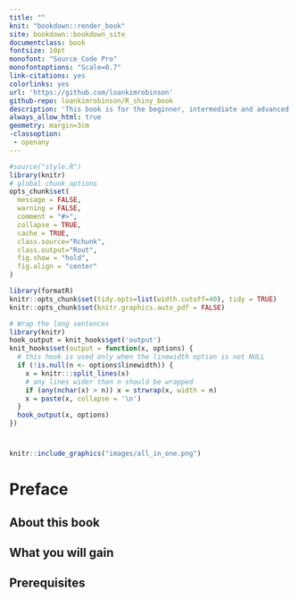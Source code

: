 ```yaml
---
title: ""
knit: "bookdown::render_book"
site: bookdown::bookdown_site
documentclass: book
fontsize: 10pt
monofont: "Source Code Pro"
monofontoptions: "Scale=0.7"
link-citations: yes
colorlinks: yes
url: 'https://github.com/loankimrobinson'
github-repo: loankimrobinson/R_shiny_book
description: 'This book is for the beginner, intermediate and advanced R programmer looking to produce higher level reporting and advanced visualization techniques using R Shiny.'
always_allow_html: true
geometry: margin=3cm
-classoption: 
 - openany
---
```




```r
#source("style.R")
library(knitr)
# global chunk options
opts_chunk$set(
  message = FALSE, 
  warning = FALSE, 
  comment = "#>",
  collapse = TRUE,
  cache = TRUE,
  class.source="Rchunk", 
  class.output="Rout", 
  fig.show = "hold",
  fig.align = "center"
)

```



```r
library(formatR)
knitr::opts_chunk$set(tidy.opts=list(width.cutoff=40), tidy = TRUE)
knitr::opts_chunk$set(knitr.graphics.auto_pdf = FALSE)
```



```r
# Wrap the long sentences
library(knitr)
hook_output = knit_hooks$get('output')
knit_hooks$set(output = function(x, options) {
  # this hook is used only when the linewidth option is not NULL
  if (!is.null(n <- options$linewidth)) {
    x = knitr:::split_lines(x)
    # any lines wider than n should be wrapped
    if (any(nchar(x) > n)) x = strwrap(x, width = n)
    x = paste(x, collapse = '\n')
  }
  hook_output(x, options)
})
```


# {-}

```r
knitr::include_graphics("images/all_in_one.png")
```


# Preface {-}


## About this book {-}






## What you will gain {-}




## Prerequisites {-}


